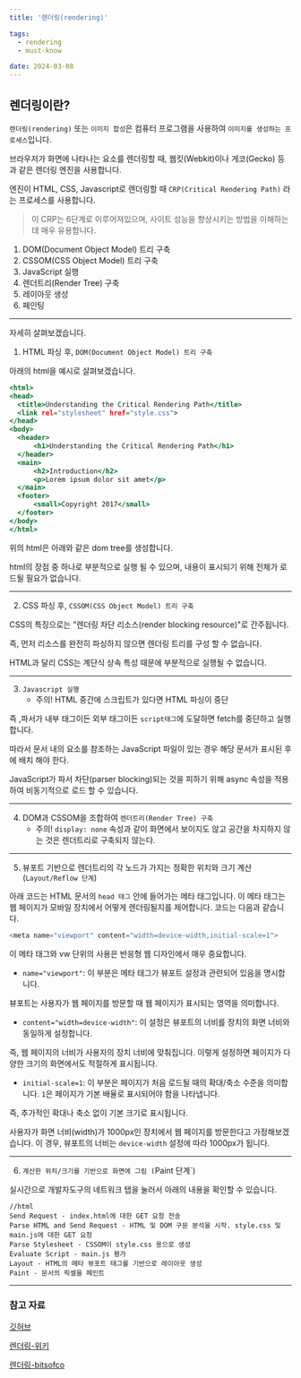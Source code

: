 ```yaml
---
title: '렌더링(rendering)'

tags:
  - rendering
  - must-know

date: 2024-03-08
---
```


## 렌더링이란?

`렌더링(rendering)` 또는 `이미지 합성`은 컴퓨터 프로그램을 사용하여 `이미지를 생성하는 프로세스`입니다. 

브라우저가 화면에 나타나는 요소를 렌더링할 때, 웹킷(Webkit)이나 게코(Gecko) 등과 같은 렌더링 엔진을 사용합니다.

엔진이 HTML, CSS, Javascript로 렌더링할 때 `CRP(Critical Rendering Path)` 라는 프로세스를 사용합니다.

>이 CRP는 6단계로 이루어져있으며, 사이트 성능을 향상시키는 방법을 이해하는데 매우 유용합니다.

1. DOM(Document Object Model) 트리 구축
2. CSSOM(CSS Object Model) 트리 구축
3. JavaScript 실행
4. 렌더트리(Render Tree) 구축
5. 레이아웃 생성
6. 페인팅

---

자세히 살펴보겠습니다.

1. HTML 파싱 후, `DOM(Document Object Model) 트리 구축`

아래의 html을 예시로 살펴보겠습니다.

```html:index.html
<html>
<head>
  <title>Understanding the Critical Rendering Path</title>
  <link rel="stylesheet" href="style.css">
</head>
<body>
  <header>
      <h1>Understanding the Critical Rendering Path</h1>
  </header>
  <main>
      <h2>Introduction</h2>
      <p>Lorem ipsum dolor sit amet</p>
  </main>
  <footer>
      <small>Copyright 2017</small>
  </footer>
</body>
</html>  
```

위의 html은 아래와 같은 dom tree를 생성합니다.

html의 장점 중 하나로 부분적으로 실행 될 수 있으며, 내용이 표시되기 위해 전체가 로드될 필요가 없습니다.

<MdxImage width="800" alt="DOM tree" src="https://github.com/InhwanCho/Weight-pruning_A100-A6000/assets/111936229/dc5b2a5c-7fdd-4724-bae6-0b11ed22835c"/>

---

2. CSS 파싱 후, `CSSOM(CSS Object Model) 트리 구축`

CSS의 특징으로는 "렌더링 차단 리소스(render blocking resource)"로 간주됩니다. 

즉, 먼저 리소스를 완전히 파싱하지 않으면 렌더링 트리를 구성 할 수 없습니다. 

HTML과 달리 CSS는 계단식 상속 특성 때문에 부분적으로 실행될 수 없습니다.

---

3. `Javascript 실행`
   - 주의! HTML 중간에 스크립트가 있다면 HTML 파싱이 중단

즉 ,파서가 내부 태그이든 외부 태그이든 `script태그`에 도달하면 fetch를 중단하고 실행합니다. 

따라서 문서 내의 요소를 참조하는 JavaScript 파일이 있는 경우 해당 문서가 표시된 후에 배치 해야 한다.

JavaScript가 파서 차단(parser blocking)되는 것을 피하기 위해 async 속성을 적용하여 비동기적으로 로드 할 수 있습니다.   

---

4. DOM과 CSSOM을 조합하여 `렌더트리(Render Tree) 구축`
   - 주의! `display: none` 속성과 같이 화면에서 보이지도 않고 공간을 차지하지 않는 것은 렌더트리로 구축되지 않는다.

---

5. 뷰포트 기반으로 렌더트리의 각 노드가 가지는 정확한 위치와 크기 계산 (`Layout/Reflow 단계`)

아래 코드는 HTML 문서의 `head 태그` 안에 들어가는 메타 태그입니다. 
이 메타 태그는 웹 페이지가 모바일 장치에서 어떻게 렌더링될지를 제어합니다. 코드는 다음과 같습니다.

```javascript
<meta name="viewport" content="width=device-width,initial-scale=1">
```
이 메타 태그와 vw 단위의 사용은 반응형 웹 디자인에서 매우 중요합니다. 

- `name="viewport"`: 이 부분은 메타 태그가 뷰포트 설정과 관련되어 있음을 명시합니다. 

뷰포트는 사용자가 웹 페이지를 방문할 때 웹 페이지가 표시되는 영역을 의미합니다.

- `content="width=device-width"`: 이 설정은 뷰포트의 너비를 장치의 화면 너비와 동일하게 설정합니다. 
  
즉, 웹 페이지의 너비가 사용자의 장치 너비에 맞춰집니다. 이렇게 설정하면 페이지가 다양한 크기의 화면에서도 적절하게 표시됩니다.

- `initial-scale=1`: 이 부분은 페이지가 처음 로드될 때의 확대/축소 수준을 의미합니다. `1`은 페이지가 기본 배율로 표시되어야 함을 나타냅니다. 
  
즉, 추가적인 확대나 축소 없이 기본 크기로 표시됩니다.

사용자가 화면 너비(width)가 1000px인 장치에서 웹 페이지를 방문한다고 가정해보겠습니다. 
이 경우, 뷰포트의 너비는 `device-width` 설정에 따라 1000px가 됩니다.

---

6. `계산한 위치/크기를 기반으로 화면에 그림 (`Paint 단계`)

실시간으로 개발자도구의 네트워크 탭을 눌러서 아래의 내용을 확인할 수 있습니다.

```dev:networkTab
//html
Send Request - index.html에 대한 GET 요청 전송
Parse HTML and Send Request - HTML 및 DOM 구문 분석을 시작. style.css 및 main.js에 대한 GET 요청
Parse Stylesheet - CSSOM이 style.css 용으로 생성
Evaluate Script - main.js 평가
Layout - HTML의 메타 뷰포트 태그를 기반으로 레이아웃 생성
Paint - 문서의 픽셀을 페인트
```

---

### 참고 자료 


[깃허브](https://github.com/baeharam/Must-know-About-Frontend?tab=readme-ov-file '깃헙')

[렌더링-위키](https://ko.wikipedia.org/wiki/%EB%A0%8C%EB%8D%94%EB%A7%81 '위키')

[렌더링-bitsofco](https://bitsofco.de/understanding-the-critical-rendering-path/ '렌더링')
